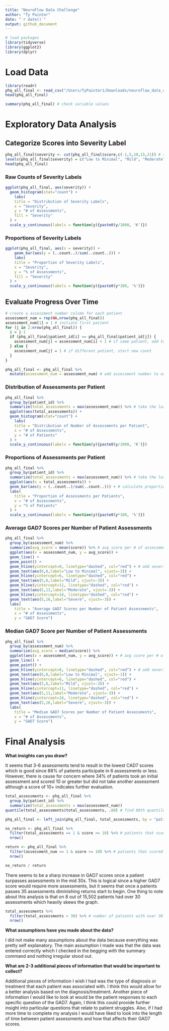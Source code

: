 ```yaml
---
title: "NeuroFlow Data Challenge"
author: "Ty Painter"
date: "`r date()`"
output: github_document
---
```


```r
# load packages
library(tidyverse)
library(ggplot2)
library(dplyr)
```

# Load Data
```r
library(readr)
phq_all_final <- read_csv("/Users/TyPainter1/Downloads/neuroflow_data_challenge/phq_all_final.csv") # update file path to run on local machine
head(phq_all_final)
```

```r
summary(phq_all_final) # check variable values
```

# Exploratory Data Analysis
## Categorize Scores into Severity Label

```r
phq_all_final$severity <- cut(phq_all_final$score,c(-1,5,10,15,21)) # set ranges for severity labels
levels(phq_all_final$severity) = c("Low to Minimal", "Mild", "Moderate", "Severe")
head(phq_all_final)
```
### Raw Counts of Severity Labels
```r
ggplot(phq_all_final, aes(severity)) +
  geom_histogram(stat="count") +
    labs(
    title = "Distribution of Severity Labels",
    x = "Severity",
    y = "# of Assessments",
    fill = "Severity"
  ) +
  scale_y_continuous(labels = function(y){paste0(y/1000, 'K')}) 
```

### Proportions of Severity Labels
```r
ggplot(phq_all_final, aes(x = severity)) +  
    geom_bar(aes(y = (..count..)/sum(..count..))) +
    labs(
    title = "Proportion of Severity Labels",
    x = "Severity",
    y = "% of Assessments",
    fill = "Severity"
  ) +
  scale_y_continuous(labels = function(y){paste0(y*100, '%')}) 
```

## Evaluate Progress Over Time
```r
# create a assessment number column for each patient
assessment_num = rep(NA,nrow(phq_all_final))
assessment_num[1] = 1 # initiate first patient 
for (j in 2:nrow(phq_all_final)) {
  i = j-1
  if (phq_all_final$patient_id[i] == phq_all_final$patient_id[j]) {
    assessment_num[j] = assessment_num[i] + 1 # if same patient, add to assessment total
  } else {
    assessment_num[j] = 1 # if different patient, start new count
  }
}

phq_all_final <- phq_all_final %>% 
  mutate(assessment_num = assessment_num) # add assessment number to original df
```

### Distribution of Assessments per Patient
```r
phq_all_final %>% 
  group_by(patient_id) %>% 
  summarize(total_assessments = max(assessment_num)) %>% # take the largest assessment num of each patient for total assessments for each patient
  ggplot(aes(total_assessments)) +
  geom_histogram(stat="count") +
    labs(
    title = "Distribution of Number of Assessments per Patient",
    x = "# of Assessments",
    y = "# of Patients"
  ) +
  scale_y_continuous(labels = function(y){paste0(y/1000, 'K')}) 
```

### Proportions of Assessments per Patient 
```r
phq_all_final %>% 
  group_by(patient_id) %>% 
  summarize(total_assessments = max(assessment_num)) %>% # take the largest assessment num of each patient for total assessments for each patient
  ggplot(aes(x = total_assessments)) +  
  geom_bar(aes(y = (..count..)/sum(..count..))) + # calculate proportion
  labs(
    title = "Proportion of Assessments per Patients",
    x = "# of Assessments",
    y = "% of Patients"
  ) +
  scale_y_continuous(labels = function(y){paste0(y*100, '%')}) 
```

### Average GAD7 Scores per Number of Patient Assessments
```r
phq_all_final %>% 
  group_by(assessment_num) %>% 
  summarize(avg_score = mean(score)) %>% # avg score per # of assessments
  ggplot(aes(x = assessment_num, y = avg_score)) +
  geom_line() +
  geom_point() +
  geom_hline(yintercept=0, linetype="dashed", col="red") + # add severity labels
  geom_text(aes(6,0,label="Low to Minimal", vjust=-3)) +
  geom_hline(yintercept=6, linetype="dashed", col="red") +
  geom_text(aes(5,6,label="Mild", vjust=-3)) +
  geom_hline(yintercept=11, linetype="dashed", col="red") +
  geom_text(aes(5,11,label="Moderate", vjust=-3)) +
  geom_hline(yintercept=16, linetype="dashed", col="red") +
  geom_text(aes(5,16,label="Severe", vjust=-3)) +
  labs(
    title = "Average GAD7 Scores per Number of Patient Assessments",
    x = "# of Assessments",
    y = "GAD7 Score")
```

### Median GAD7 Score per Number of Patient Assessments
```r
phq_all_final %>% 
  group_by(assessment_num) %>% 
  summarize(avg_score = median(score)) %>% 
  ggplot(aes(x = assessment_num, y = avg_score)) + # avg score per # of assessments
  geom_line() +
  geom_point() +
  geom_hline(yintercept=0, linetype="dashed", col="red") + # add severity labels
  geom_text(aes(6,0,label="Low to Minimal", vjust=-1)) +
  geom_hline(yintercept=6, linetype="dashed", col="red") +
  geom_text(aes(5,6,label="Mild", vjust=-3)) +
  geom_hline(yintercept=11, linetype="dashed", col="red") +
  geom_text(aes(5,11,label="Moderate", vjust=-3)) +
  geom_hline(yintercept=16, linetype="dashed", col="red") +
  geom_text(aes(5,16,label="Severe", vjust=-3)) +
  labs(
    title = "Median GAD7 Scores per Number of Patient Assessments",
    x = "# of Assessments",
    y = "GAD7 Score")
```

# Final Analysis
**What insights can you draw?**

  It seems that 3-6 assessments tend to result in the lowest CAD7 scores which is good since 88% of patients participate in 6 assessments or less. However, there is cause for concern where 34% of patients took an initial assessment and scored 10 or greater but did not take another assessment although a score of 10+ indicates further evaluation. 

```r
total_assessments <- phq_all_final %>% 
  group_by(patient_id) %>% 
  summarize(total_assessments = max(assessment_num)) 
quantile(total_assessments$total_assessments, .88) # find 88th quantile
```

```r
phq_all_final <- left_join(phq_all_final, total_assessments, by = "patient_id") # merge total assessments for each patient to original df

no_return <- phq_all_final %>% 
  filter(total_assessments == 1 & score >= 10) %>% # patients that scored 10+ on initial assessment and did not return
  nrow()

return <- phq_all_final %>% 
  filter(assessment_num == 1 & score >= 10) %>% # patients that scored 10+ on initial assessment 
  nrow()

no_return / return
```

  There seems to be a sharp increase in GAD7 scores once a patient surpasses assessments in the mid 30s. This is logical since a higher GAD7 score would require more assessments, but it seems that once a patients passes 35 assessments diminishing returns start to begin. One thing to note about this analysis is that on 8 out of 15,502 patients had over 30 assessments which heavily skews the graph.

```r
total_assessments %>% 
  filter(total_assessments > 30) %>% # number of patients with over 30 assessments
  nrow()
```

**What assumptions have you made about the data?**

I did not make many assumptions about the data because everything was pretty self explanatory. The main assumption I made was that the data was entered correctly which I checked in the begging with the summary command and nothing irregular stood out.

**What are 2-3 additional pieces of information that would be important to collect?**

Additional pieces of information I wish I had was the type of diagnosis or treatment that each patient was associated with. I think this would allow for a better analysis based on the diagnosis/treatment. Another piece of information I would like to look at would be the patient responses to each specific question of the GAD7. Again, I think this could provide further insight into particular questions that relate to patient struggles. Also, if I had more time to complete my analysis I would have liked to look into the length of time between patient assessments and how that affects their GAD7 scores.



